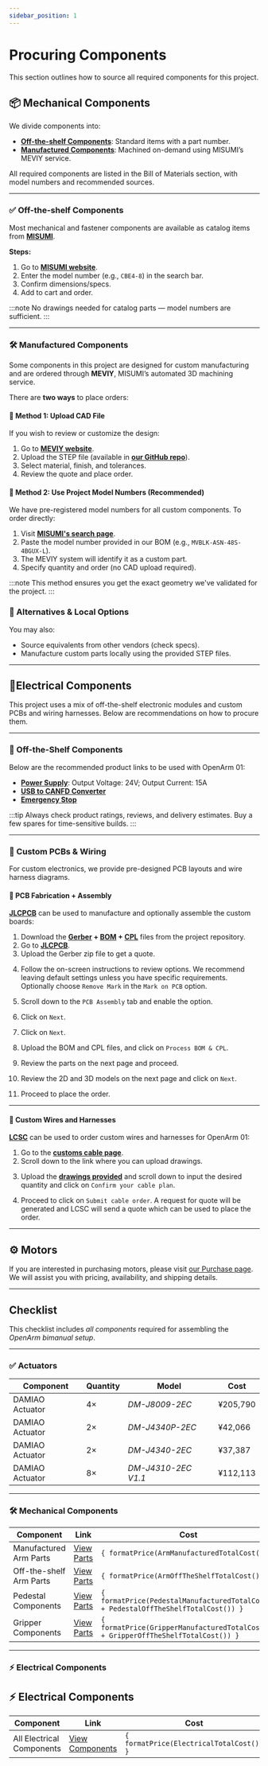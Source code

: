```yaml
---
sidebar_position: 1
---
```



# Procuring Components

This section outlines how to source all required components for this project.

## 📦 Mechanical Components

We divide components into:

- [**Off-the-shelf Components**](/hardware/bill-of-materials/arm-off-the-shelf): Standard items with a part number.
- [**Manufactured Components**](/hardware/bill-of-materials/arm-manufactured): Machined on-demand using MISUMI’s MEVIY service.

All required components are listed in the Bill of Materials section, with model numbers and recommended sources.

---

### ✅ Off-the-shelf Components

Most mechanical and fastener components are available as catalog items from **[MISUMI](https://jp.misumi-ec.com/)**.

**Steps:**

1. Go to **[MISUMI website](https://jp.misumi-ec.com/)**.
2. Enter the model number (e.g., `CBE4-8`) in the search bar.
3. Confirm dimensions/specs.
4. Add to cart and order.

:::note
No drawings needed for catalog parts — model numbers are sufficient.
:::

---

### 🛠️ Manufactured Components

Some components in this project are designed for custom manufacturing and are ordered through **MEVIY**, MISUMI’s automated 3D machining service.

There are **two ways** to place orders:

#### 📎 Method 1: Upload CAD File

If you wish to review or customize the design:

1. Go to **[MEVIY website](https://meviy.misumi-ec.com/)**.
2. Upload the STEP file (available in **[our GitHub repo](https://github.com/enactic/openarm_hardware)**).
3. Select material, finish, and tolerances.
4. Review the quote and place order.

#### 🔢 Method 2: Use Project Model Numbers (Recommended)

We have pre-registered model numbers for all custom components. To order directly:

1. Visit **[MISUMI's search page](https://jp.misumi-ec.com/order/part-number/create)**.
2. Paste the model number provided in our BOM (e.g., `MVBLK-ASN-48S-4BGUX-L`).
3. The MEVIY system will identify it as a custom part.
4. Specify quantity and order (no CAD upload required).

<BlockImage src="hardware/bom/procurement/procurement-meviy.png" alt="meviy" width="70%" />

:::note
This method ensures you get the exact geometry we've validated for the project.
:::

### 🔄 Alternatives & Local Options

You may also:

- Source equivalents from other vendors (check specs).
- Manufacture custom parts locally using the provided STEP files.

---

## 🔌Electrical Components

This project uses a mix of off-the-shelf electronic modules and custom PCBs and wiring harnesses.
Below are recommendations on how to procure them.

---

### 🛒 Off-the-Shelf Components

Below are the recommended product links to be used with OpenArm 01:

- **[Power Supply](https://www.aliexpress.com/item/1005004204524395.html)**: Output Voltage: 24V; Output Current: 15A
- **[USB to CANFD Converter](https://a.co/d/hIi0SI1)**
- **[Emergency Stop](https://www.monotaro.com/p/6001/0711/)**

:::tip
Always check product ratings, reviews, and delivery estimates. Buy a few spares for time-sensitive builds.
:::

---

### 🧩 Custom PCBs & Wiring

For custom electronics, we provide pre-designed PCB layouts and wire harness diagrams.

#### 🧾 PCB Fabrication + Assembly

**[JLCPCB](https://jlcpcb.com/)** can be used to manufacture and optionally assemble the custom boards:

1. Download the **[Gerber](/file/hardware/bill-of-materials/electrical/gerber-for-hub.zip) + [BOM](/file/hardware/bill-of-materials/electrical/bom-for-hub.csv) + [CPL](/file/hardware/bill-of-materials/electrical/cpl-for-hub.xlsx)** files from the project repository.
2. Go to **[JLCPCB](https://jlcpcb.com/)**.
3. Upload the Gerber zip file to get a quote.

<BlockImage src="hardware/bom/procurement/jlcpcb-step1.png" alt="jlcpcb-1" width="70%" />

4. Follow the on-screen instructions to review options. We recommend leaving default settings unless you have specific requirements. Optionally choose `Remove Mark` in the `Mark on PCB` option.

<BlockImage src="hardware/bom/procurement/jlcpcb-step2.png" alt="jlcpcb-2" width="70%" />

5. Scroll down to the `PCB Assembly` tab and enable the option.

<BlockImage src="hardware/bom/procurement/jlcpcb-step3.png" alt="jlcpcb-3" width="70%" />

6. Click on `Next`.

<BlockImage src="hardware/bom/procurement/jlcpcb-step4.png" alt="jlcpcb-4" width="30%" />

7. Click on `Next`.

<BlockImage src="hardware/bom/procurement/jlcpcb-step5.png" alt="jlcpcb-5" width="70%" />

8. Upload the BOM and CPL files, and click on `Process BOM & CPL`.

<BlockImage src="hardware/bom/procurement/jlcpcb-step6.png" alt="jlcpcb-6" width="70%" />

9. Review the parts on the next page and proceed.

10. Review the 2D and 3D models on the next page and click on `Next`.

<BlockImage src="hardware/bom/procurement/jlcpcb-step7.png" alt="jlcpcb-7" width="70%" />

11. Proceed to place the order.

---

#### 🔌 Custom Wires and Harnesses

**[LCSC](https://lcsc.com/)** can be used to order custom wires and harnesses for OpenArm 01:

1. Go to the **[customs cable page](https://lcsc.com/customcables/quote)**.
2. Scroll down to the link where you can upload drawings.

<BlockImage src="hardware/bom/procurement/lcsc-step1.png" alt="lcsc-1" width="70%" />

3. Upload the **[drawings provided](electrical)** and scroll down to input the desired quantity and click on `Confirm your cable plan`.

<BlockImage src="hardware/bom/procurement/lcsc-step2.png" alt="lcsc-2" width="70%" />
<BlockImage src="hardware/bom/procurement/lcsc-step3.png" alt="lcsc-3" width="70%" />

4. Proceed to click on `Submit cable order`. A request for quote will be generated and LCSC will send a quote which can be used to place the order.

<BlockImage src="hardware/bom/procurement/lcsc-step4.png" alt="lcsc-4" width="70%" />
<BlockImage src="hardware/bom/procurement/lcsc-step5.png" alt="lcsc-5" width="70%" />

---

## ⚙️ Motors

If you are interested in purchasing motors, please visit [our Purchase page](/getting-started/purchase). We will assist you with pricing, availability, and shipping details.

---

## Checklist

This checklist includes *all components* required for assembling the *OpenArm bimanual setup*.

---

### ✅ Actuators

<table>
  <thead>
    <tr>
      <th style={{ textAlign: 'center' }}>Component</th>
      <th style={{ textAlign: 'center' }}>Quantity</th>
      <th style={{ textAlign: 'center' }}>Model</th>
      <th style={{ textAlign: 'center' }}>Cost</th>
    </tr>
  </thead>
  <tbody>
    <tr>
      <td style={{ textAlign: 'center' }}>DAMIAO Actuator</td>
      <td style={{ textAlign: 'center' }}>4×</td>
      <td style={{ textAlign: 'center' }}><em>DM-J8009-2EC</em></td>
      <td style={{ textAlign: 'center' }}>¥205,790</td>
    </tr>
    <tr>
      <td style={{ textAlign: 'center' }}>DAMIAO Actuator</td>
      <td style={{ textAlign: 'center' }}>2×</td>
      <td style={{ textAlign: 'center' }}><em>DM-J4340P-2EC</em></td>
      <td style={{ textAlign: 'center' }}>¥42,066</td>
    </tr>
    <tr>
      <td style={{ textAlign: 'center' }}>DAMIAO Actuator</td>
      <td style={{ textAlign: 'center' }}>2×</td>
      <td style={{ textAlign: 'center' }}><em>DM-J4340-2EC</em></td>
      <td style={{ textAlign: 'center' }}>¥37,387</td>
    </tr>
    <tr>
      <td style={{ textAlign: 'center' }}>DAMIAO Actuator</td>
      <td style={{ textAlign: 'center' }}>8×</td>
      <td style={{ textAlign: 'center' }}><em>DM-J4310-2EC V1.1</em></td>
      <td style={{ textAlign: 'center' }}>¥112,113</td>
    </tr>
  </tbody>
</table>

---

### 🛠 Mechanical Components

<table>
  <thead>
    <tr>
      <th style={{ textAlign: 'center' }}>Component</th>
      <th style={{ textAlign: 'center' }}>Link</th>
      <th style={{ textAlign: 'center' }}>Cost</th>
    </tr>
  </thead>
  <tbody>
    <tr>
      <td style={{ textAlign: 'center' }}>Manufactured Arm Parts</td>
      <td style={{ textAlign: 'center' }}><a href="arm-manufactured">View Parts</a></td>
      <td style={{ textAlign: 'center' }}><code>{ formatPrice(ArmManufacturedTotalCost()) }</code></td>
    </tr>
    <tr>
      <td style={{ textAlign: 'center' }}>Off-the-shelf Arm Parts</td>
      <td style={{ textAlign: 'center' }}><a href="arm-off-the-shelf">View Parts</a></td>
      <td style={{ textAlign: 'center' }}><code>{ formatPrice(ArmOffTheShelfTotalCost()) }</code></td>
    </tr>
    <tr>
      <td style={{ textAlign: 'center' }}>Pedestal Components</td>
      <td style={{ textAlign: 'center' }}><a href="pedestal">View Parts</a></td>
      <td style={{ textAlign: 'center' }}><code>{ formatPrice(PedestalManufacturedTotalCost() + PedestalOffTheShelfTotalCost()) }</code></td>
    </tr>
    <tr>
      <td style={{ textAlign: 'center' }}>Gripper Components</td>
      <td style={{ textAlign: 'center' }}><a href="gripper">View Parts</a></td>
      <td style={{ textAlign: 'center' }}><code>{ formatPrice(GripperManufacturedTotalCost() + GripperOffTheShelfTotalCost()) }</code></td>
    </tr>
  </tbody>
</table>

---

### ⚡ Electrical Components

<h2>⚡ Electrical Components</h2>

<table>
  <thead>
    <tr>
      <th style={{ textAlign: 'center' }}>Component</th>
      <th style={{ textAlign: 'center' }}>Link</th>
      <th style={{ textAlign: 'center' }}>Cost</th>
    </tr>
  </thead>
  <tbody>
    <tr>
      <td style={{ textAlign: 'center' }}>All Electrical Components</td>
      <td style={{ textAlign: 'center' }}><a href="electrical">View Components</a></td>
      <td style={{ textAlign: 'center' }}><code>{ formatPrice(ElectricalTotalCost()) }</code></td>
    </tr>
  </tbody>
</table>

